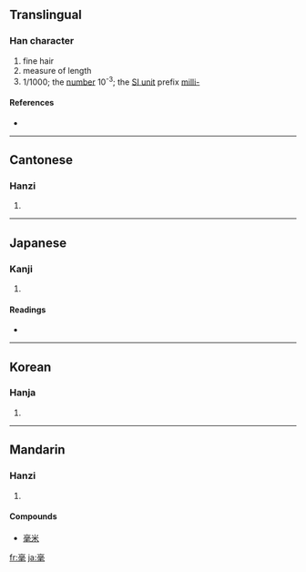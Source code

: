 ==Translingual==

===Han character===
{{Han char|rn=82|rad=毛|as=07|sn=11|four=0071<sub>4</sub>|canj=X卜口月山 (XYRBU), 卜口月山 (YRBU)}}

# fine hair
# measure of length
# 1/1000; the [[number]] 10<sup>-3</sup>; the [[Appendix:SI units|SI unit]] prefix [[milli-]]

====References====
* {{Han ref|kx=0593.100|dkj=16831|dj=0985.240|hdz=31999.020|uh=6BEB|ud=27627|bh=B240|bd=45632}}

----

==Cantonese==

===Hanzi===
{{yue-hanzi|jyut=|y=hou4}}

# {{defn|Cantonese}}

----

==Japanese==

===Kanji===
{{ja-kanji|grade=|rs=毛07}}

# {{defn|Japanese}}

====Readings====
* {{ja-readings|on=[[こう]] (kō), [[ごう]] (gō)|kun=[[すこし]] (sukoshi)}}

----

==Korean==

===Hanja===
{{ko-hanja|hangeul=호|eumhun=|rv=ho|mr=ho|y=ho}}

# {{defn|Korean}}

----

==Mandarin==

===Hanzi===
{{cmn-hanzi|pin=[[háo]] ([[hao2]])|wg=hao<sup>2</sup>}}

# {{defn|Mandarin}}

====Compounds====
* [[毫米]]

[[fr:毫]]
[[ja:毫]]